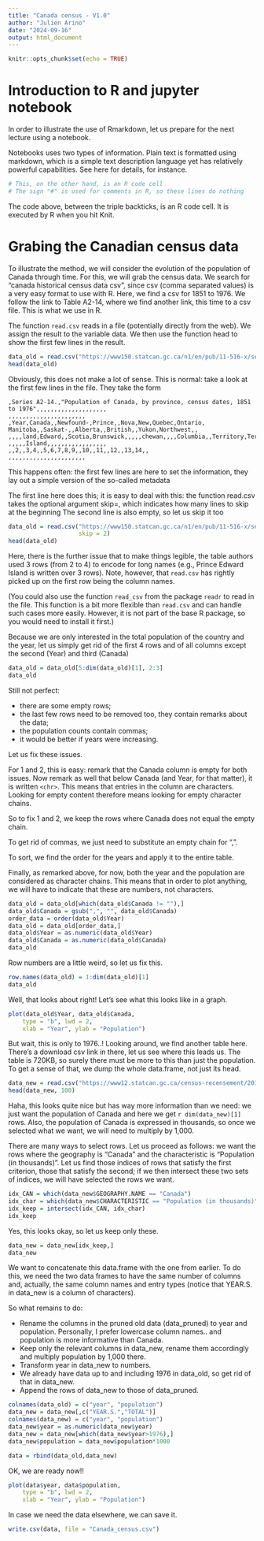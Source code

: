 ```yaml
---
title: "Canada census - V1.0"
author: "Julien Arino"
date: "2024-09-16"
output: html_document
---
```


```r
knitr::opts_chunk$set(echo = TRUE)
```

# Introduction to R and jupyter notebook
In order to illustrate the use of Rmarkdown, let us prepare for the next lecture using a notebook.

Notebooks uses two types of information. Plain text is formatted using markdown, which is a simple text description language yet has relatively powerful capabilities. See here for details, for instance.

```r
# This, on the other hand, is an R code cell 
# The sign "#" is used for comments in R, so these lines do nothing
```

The code above, between the triple backticks, is an R code cell. It is executed by R when you hit Knit.

# Grabing the Canadian census data
To illustrate the method, we will consider the evolution of the population of Canada through time. For this, we will grab the census data. We search for "canada historical census data csv", since csv (comma separated values) is a very easy format to use with R. Here, we find a csv for 1851 to 1976. We follow the link to Table A2-14, where we find another link, this time to a csv file. This is what we use in R.

The function `read.csv` reads in a file (potentially directly from the web). We assign the result to the variable data. We then use the function head to show the first few lines in the result.

```r
data_old = read.csv("https://www150.statcan.gc.ca/n1/en/pub/11-516-x/sectiona/A2_14-eng.csv?st=L7vSnqio")
head(data_old)
```

Obviously, this does not make a lot of sense. This is normal: take a look at the first few lines in the file. They take the form

```csv
,Series A2-14.,"Population of Canada, by province, census dates, 1851 to 1976",,,,,,,,,,,,,,,,,,,,
,,,,,,,,,,,,,,,,,,,,,,
,Year,Canada,,Newfound-,Prince,,Nova,New,Quebec,Ontario, Manitoba,,Saskat-,,Alberta,,British,,Yukon,Northwest,,
,,,,land,Edward,,Scotia,Brunswick,,,,,chewan,,,,Columbia,,Territory,Territories,,
,,,,,Island,,,,,,,,,,,,,,,,,
,,2,,3,4,,5,6,7,8,9,,10,,11,,12,,13,14,,
,,,,,,,,,,,,,,,,,,,,,,
```

This happens often: the first few lines are here to set the information, they lay out a simple version of the so-called metadata

The first line here does this; it is easy to deal with this: the function read.csv takes the optional argument skip=, which indicates how many lines to skip at the beginning
The second line is also empty, so let us skip it too

```r
data_old = read.csv("https://www150.statcan.gc.ca/n1/en/pub/11-516-x/sectiona/A2_14-eng.csv?st=L7vSnqio",
                    skip = 2)
head(data_old)
```

Here, there is the further issue that to make things legible, the table authors used 3 rows (from 2 to 4) to encode for long names (e.g., Prince Edward Island is written over 3 rows). Note, however, that `read.csv` has rightly picked up on the first row being the column names.

(You could also use the function `read_csv` from the package `readr` to read in the file. This function is a bit more flexible than `read.csv` and can handle such cases more easily. However, it is not part of the base R package, so you would need to install it first.)

Because we are only interested in the total population of the country and the year, let us simply get rid of the first 4 rows and of all columns except the second (Year) and third (Canada)

```r
data_old = data_old[5:dim(data_old)[1], 2:3]
data_old
```

Still not perfect:

- there are some empty rows;
- the last few rows need to be removed too, they contain remarks about the data;
- the population counts contain commas;
- it would be better if years were increasing.

Let us fix these issues.

For 1 and 2, this is easy: remark that the Canada column is empty for both issues. Now remark as well that below Canada (and Year, for that matter), it is written `<chr>`. This means that entries in the column are characters. Looking for empty content therefore means looking for empty character chains.

So to fix 1 and 2, we keep the rows where Canada does not equal the empty chain.

To get rid of commas, we just need to substitute an empty chain for ",".

To sort, we find the order for the years and apply it to the entire table.

Finally, as remarked above, for now, both the year and the population are considered as character chains. This means that in order to plot anything, we will have to indicate that these are numbers, not characters.

```r
data_old = data_old[which(data_old$Canada != ""),]
data_old$Canada = gsub(",", "", data_old$Canada)
order_data = order(data_old$Year)
data_old = data_old[order_data,]
data_old$Year = as.numeric(data_old$Year)
data_old$Canada = as.numeric(data_old$Canada)
data_old
```

Row numbers are a little weird, so let us fix this.

```r
row.names(data_old) = 1:dim(data_old)[1]
data_old
```

Well, that looks about right! Let's see what this looks like in a graph.

```r
plot(data_old$Year, data_old$Canada,
    type = "b", lwd = 2,
    xlab = "Year", ylab = "Population")
```

But wait, this is only to 1976..! Looking around, we find another table here. There's a download csv link in there, let us see where this leads us. The table is 720KB, so surely there must be more to this than just the population. To get a sense of that, we dump the whole data.frame, not just its head.

```r
data_new = read.csv("https://www12.statcan.gc.ca/census-recensement/2011/dp-pd/vc-rv/download-telecharger/download-telecharger.cfm?Lang=eng&CTLG=98-315-XWE2011001&FMT=csv")
head(data_new, 100)
```

Haha, this looks quite nice but has way more information than we need: we just want the population of Canada and here we get `r dim(data_new)[1]` rows. Also, the population of Canada is expressed in thousands, so once we selected what we want, we will need to multiply by 1,000.

There are many ways to select rows. Let us proceed as follows: we want the rows where the geography is "Canada" and the characteristic is "Population (in thousands)". Let us find those indices of rows that satisfy the first criterion, those that satisfy the second; if we then intersect these two sets of indices, we will have selected the rows we want.

```r
idx_CAN = which(data_new$GEOGRAPHY.NAME == "Canada")
idx_char = which(data_new$CHARACTERISTIC == "Population (in thousands)")
idx_keep = intersect(idx_CAN, idx_char)
idx_keep
```

Yes, this looks okay, so let us keep only these.

```r
data_new = data_new[idx_keep,]
data_new
```


We want to concatenate this data.frame with the one from earlier. To do this, we need the two data frames to have the same number of columns and, actually, the same column names and entry types (notice that YEAR.S. in data_new is a column of characters).

So what remains to do:

- Rename the columns in the pruned old data (data_pruned) to year and population. Personally, I prefer lowercase column names.. and population is more informative than Canada.
- Keep only the relevant columns in data_new, rename them accordingly and multiply population by 1,000 there.
- Transform year in data_new to numbers.
- We already have data up to and including 1976 in data_old, so get rid of that in data_new.
- Append the rows of data_new to those of data_pruned.

```r
colnames(data_old) = c("year", "population")
data_new = data_new[,c("YEAR.S.","TOTAL")]
colnames(data_new) = c("year", "population")
data_new$year = as.numeric(data_new$year)
data_new = data_new[which(data_new$year>1976),]
data_new$population = data_new$population*1000

data = rbind(data_old,data_new)
```

OK, we are ready now!!

```r
plot(data$year, data$population,
    type = "b", lwd = 2,
    xlab = "Year", ylab = "Population")
```

In case we need the data elsewhere, we can save it.

```r
write.csv(data, file = "Canada_census.csv")
```